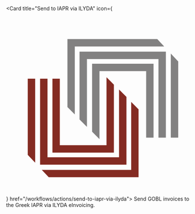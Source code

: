 <Card title="Send to IAPR via ILYDA" 
  icon={<svg fill="none" xmlns="http://www.w3.org/2000/svg" viewBox="0 0 20 20"><path d="M6.6451 3h9.7384l.7511.8021H7.4442v7.3797l-.7991-.8021V3Z" fill="#828181"/><path d="M10.1192 13.8566V6.4775h5.0623v7.2239h.7993V5.6748H9.3199v7.3792l.7993.8026Z" fill="#828181"/><path d="M8.7587 12.5257V5.1638h7.757v8.5355h.8025V4.3637h-9.362v7.3618l.8025.8002Zm9.0944 1.1736V4.577l.8025.8483v8.274h-.8025Z" fill="#828181"/><path d="M14.3549 18H4.6165l-.7511-.8021h9.6904V9.8182l.7991.8021V18Z" fill="#842B22"/><path d="M10.8808 7.1434v7.3791H5.8185v-7.224h-.7993v8.0267h6.6609V7.946l-.7993-.8026Z" fill="#842B22"/><path d="M12.2413 8.4743v7.3618h-7.757V7.3007h-.8025v9.3356h9.3619V9.2745l-.8024-.8002ZM3.1468 7.3007v9.1222l-.8024-.8428V7.3007h.8025Z" fill="#842B22"/></svg>} href="/workflows/actions/send-to-iapr-via-ilyda">
  Send GOBL invoices to the Greek IAPR via ILYDA eInvoicing.
</Card>